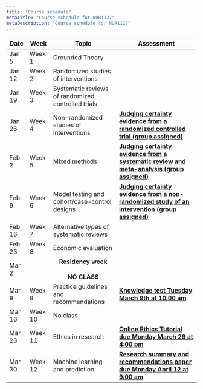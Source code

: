 ```yaml
---
title: "Course schedule"
metaTitle: "Course schedule for NUR1127"
metaDescription: "Course schedule for NUR1127"
---
```


<table>
  <thead>
    <tr>
      <th>Date</th>
      <th>Week</th>
      <th>Topic</th>
      <th>Assessment</th>
    </tr>
  </thead>
  <tbody>
    <tr>
      <td>Jan 5</td>
      <td>Week 1</td>
      <td>Grounded Theory</td>
      <td></td>
    </tr>
    <tr>
      <td>Jan 12</td>
      <td>Week 2</td>
      <td>Randomized studies of interventions</td>
      <td></td>
    </tr>
    <tr>
      <td>Jan 19</td>
      <td>Week 3</td>
      <td>Systematic reviews of randomized controlled trials</td>
      <td></td>
    </tr>
    <tr>
      <td>Jan 26</td>
      <td>Week 4</td>
      <td>Non-randomized studies of interventions</td>
      <td>
        <strong>
          <a
            target="_blank"
            href="https://q.utoronto.ca/courses/201160/assignments/465707"
          >
            Judging certainty evidence from a randomized controlled
            trial (group assigned)
          </a>
        </strong>
      </td>
    </tr>
    <tr>
      <td>Feb 2</td>
      <td>Week 5</td>
      <td>Mixed methods</td>
      <td>
        <strong>
          <a
            target="_blank"
            href="https://q.utoronto.ca/courses/201160/assignments/465707"
          >
            Judging certainty evidence from a systematic review and meta-analysis (group
            assigned)
          </a>
        </strong>
      </td>
    </tr>
    <tr>
      <td>Feb 9</td>
      <td>Week 6</td>
      <td>Model testing and cohort/case-control designs</td>
      <td>
        <strong>
          <a
            target="_blank"
            href="https://q.utoronto.ca/courses/201160/assignments/465707"
          >
            Judging certainty evidence from a non-randomized study of
            an intervention (group assigned)
          </a>
        </strong>
      </td>
    </tr>
    <tr>
      <td>Feb 16</td>
      <td>Week 7</td>
      <td>Alternative types of systematic reviews</td>
      <td></td>
    </tr>
    <tr>
      <td>Feb 23</td>
      <td>Week 8</td>
      <td>Economic evaluation</td>
      <td></td>
    </tr>
    <tr>
      <td>Mar 2</td>
      <td></td>
      <td>
        <strong>
          <center>
            Residency week <br></br> NO CLASS
          </center>
        </strong>
      </td>
      <td></td>
    </tr>
    <tr>
      <td>Mar 9</td>
      <td>Week 9</td>
      <td>Practice guidelines and recommendations</td>
      <td>
        <strong>
          <a
            target="_blank"
            href="https://q.utoronto.ca/courses/201160/assignments/465705"
          >
            Knowledge test Tuesday March 9th at 10:00 am
          </a>
        </strong>
      </td>
    </tr>
    <tr>
      <td>Mar 16</td>
      <td>Week 10</td>
      <td>No class</td>
      <td></td>
    </tr>
    <tr>
      <td>Mar 23</td>
      <td>Week 11</td>
      <td>Ethics in research</td>
      <td>
        <strong>
          <a
            target="_blank"
            href="https://q.utoronto.ca/courses/201160/assignments/465709"
          >
            Online Ethics Tutorial due Monday March 29 at 4:00 pm
          </a>
        </strong>
      </td>
    </tr>
    <tr>
      <td>Mar 30</td>
      <td>Week 12</td>
      <td>Machine learning and prediction</td>
      <td>
        <strong>
          <a
            target="_blank"
            href="https://q.utoronto.ca/courses/201160/assignments/465708"
          >
            Research summary and recommendations paper due Monday April 12 at
            9:00 am
          </a>
        </strong>
      </td>
    </tr>
  </tbody>
</table>
